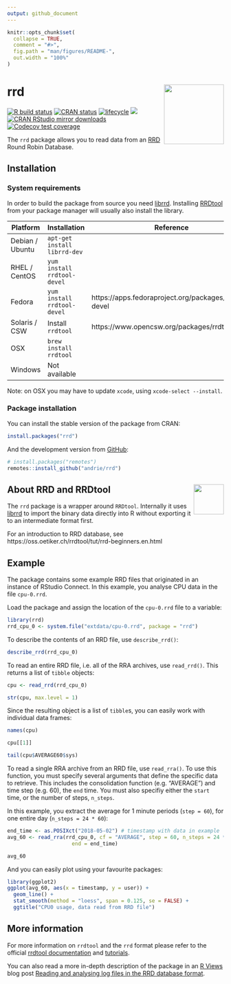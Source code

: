```yaml
---
output: github_document
---
```


<!-- README.md is generated from README.Rmd. Please edit that file -->

```r
knitr::opts_chunk$set(
  collapse = TRUE,
  comment = "#>",
  fig.path = "man/figures/README-",
  out.width = "100%"
)
```

# rrd <img src='man/figures/logo.svg' align="right" height="139" />


<!-- badges: start -->
[![R build status](https://github.com/andrie/rrd/workflows/R-CMD-check/badge.svg)](https://github.com/andrie/rrd/actions)
[![CRAN status](https://www.r-pkg.org/badges/version/rrd)](https://cran.r-project.org/package=rrd)
[![lifecycle](https://img.shields.io/badge/lifecycle-maturing-blue.svg)](https://www.tidyverse.org/lifecycle/#maturing)
[![](http://www.r-pkg.org/badges/version/rrd)](http://www.r-pkg.org/pkg/rrd)
[![CRAN RStudio mirror downloads](http://cranlogs.r-pkg.org/badges/rrd)](http://www.r-pkg.org/pkg/rrd)
[![Codecov test coverage](https://codecov.io/gh/andrie/rrd/branch/master/graph/badge.svg)](https://codecov.io/gh/andrie/rrd?branch=master)
<!-- badges: end -->


The `rrd` package allows you to read data from an [RRD](http://oss.oetiker.ch/rrdtool/) Round Robin Database.


## Installation

### System requirements

In order to build the package from source you need [librrd](http://oss.oetiker.ch/rrdtool/doc/librrd.en.html).
Installing [RRDtool](http://oss.oetiker.ch/rrdtool/) from your package manager will usually also install the library.

Platform        | Installation                   | Reference
-------------   | ------------------------------ | -----------------------------
Debian / Ubuntu | `apt-get install librrd-dev`   |
RHEL / CentOS   | `yum install rrdtool-devel`    |
Fedora          | `yum install rrdtool-devel`    | https://apps.fedoraproject.org/packages/rrdtool-devel
Solaris / CSW   | Install `rrdtool`              | https://www.opencsw.org/packages/rrdtool/
OSX             | `brew install rrdtool`         |
Windows         | Not available                  |

Note: on OSX you may have to update `xcode`, using `xcode-select --install`.

### Package installation

You can install the stable version of the package from CRAN:

```r
install.packages("rrd")
```

And the development version from [GitHub](https://github.com/):

``` r
# install.packages("remotes")
remotes::install_github("andrie/rrd")
```

## About RRD and RRDtool <img src='man/figures/rrdtool-logo.png' align="right" height="70" />

The `rrd` package is a wrapper around `RRDtool`.  Internally it uses [librrd](http://oss.oetiker.ch/rrdtool/doc/librrd.en.html) to import the binary data directly into R without exporting it to an intermediate format first.

For an introduction to RRD database, see https://oss.oetiker.ch/rrdtool/tut/rrd-beginners.en.html


## Example


The package contains some example RRD files that originated in an instance of RStudio Connect.  In this example, you analyse CPU data in the file `cpu-0.rrd`.

Load the package and assign the location of the `cpu-0.rrd` file to a variable:

```r
library(rrd)
rrd_cpu_0 <- system.file("extdata/cpu-0.rrd", package = "rrd")
```

To describe the contents of an RRD file, use `describe_rrd()`:


```r
describe_rrd(rrd_cpu_0)
```


To read an entire RRD file, i.e. all of the RRA archives, use `read_rrd()`. This returns a list of `tibble` objects:


```r
cpu <- read_rrd(rrd_cpu_0)

str(cpu, max.level = 1)
```


Since the resulting object is a list of `tibble`s, you can easily work with individual data frames:

```r
names(cpu)

cpu[[1]]

tail(cpu$AVERAGE60$sys)
```
 

To read a single RRA archive from an RRD file, use `read_rra()`. To use this function, you must specify several arguments that define the specific data to retrieve. This includes the consolidation function (e.g. "AVERAGE") and time step (e.g. 60), the `end` time.  You must also specifiy either the `start` time, or the number of steps, `n_steps`.

In this example, you extract the average for 1 minute periods (`step = 60`), for one entire day (`n_steps = 24 * 60`):

```r
end_time <- as.POSIXct("2018-05-02") # timestamp with data in example
avg_60 <- read_rra(rrd_cpu_0, cf = "AVERAGE", step = 60, n_steps = 24 * 60,
                     end = end_time)

avg_60
```

And you can easily plot using your favourite packages:

```r
library(ggplot2)
ggplot(avg_60, aes(x = timestamp, y = user)) + 
  geom_line() +
  stat_smooth(method = "loess", span = 0.125, se = FALSE) +
  ggtitle("CPU0 usage, data read from RRD file")
```




## More information

For more information on `rrdtool` and the `rrd` format please refer to the official [rrdtool documentation](http://oss.oetiker.ch/rrdtool/doc/index.en.html) and [tutorials](http://oss.oetiker.ch/rrdtool/tut/index.en.html).

You can also read a more in-depth description of the package in an [R Views](https://rviews.rstudio.com/) blog post [Reading and analysing log files in the RRD database format](https://rviews.rstudio.com/2018/06/20/reading-rrd-files/).
